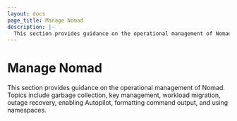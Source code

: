 ```yaml
---
layout: docs
page_title: Manage Nomad
description: |-
  This section provides guidance on the operational management of Nomad. Topics include garbage collection, key management, workload migration, outage recovery, enabling Autopilot, formatting command output, and using namespaces.
---
```


# Manage Nomad

This section provides guidance on the operational management of Nomad. Topics include garbage collection, key management, workload migration, outage recovery, enabling Autopilot, formatting command output, and using namespaces.
